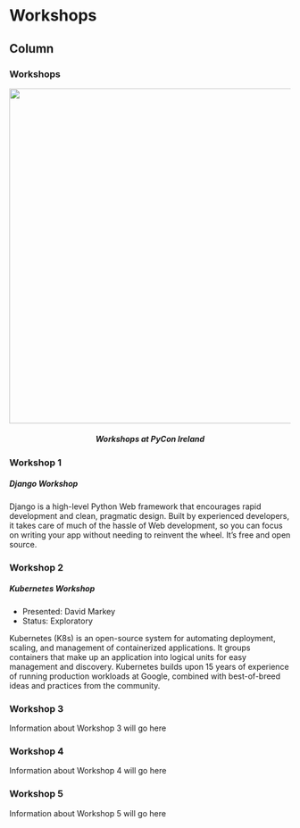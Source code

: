 
Workshops
====================================

Column {.tabset}
------------------------------------


### Workshops

<div class="container">
<center>
<div>
<img src="./images/pyconirelandworkshops.jpg" width=600 alt="">
</div>
</center>

</div>
<center>
<h5> Workshops at PyCon Ireland </h5>
</center>






### Workshop 1

<h5> Django Workshop </h5>

Django is a high-level Python Web framework that encourages rapid development and clean, pragmatic design. Built by experienced developers, it takes care of much of the hassle of Web development, so you can focus on writing your app without needing to reinvent the wheel. It’s free and open source.



### Workshop 2


<h5> Kubernetes Workshop </h5>

* Presented: David Markey
* Status: Exploratory

Kubernetes (K8s) is an open-source system for automating deployment, scaling, and management of containerized applications.
It groups containers that make up an application into logical units for easy management and discovery. Kubernetes builds upon 15 years of experience of running production workloads at Google, combined with best-of-breed ideas and practices from the community.



### Workshop 3

Information about Workshop 3 will go here


### Workshop 4

Information about Workshop 4 will go here



### Workshop 5

Information about Workshop 5 will go here



